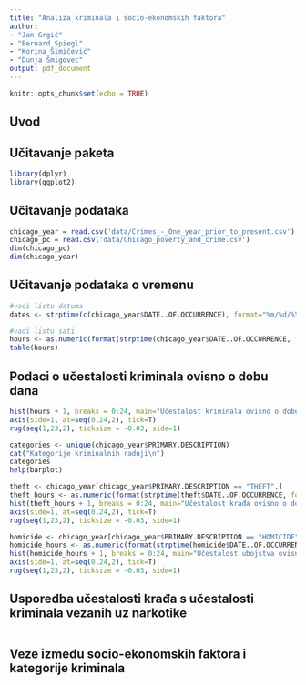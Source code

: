 ```yaml
---
title: "Analiza kriminala i socio-ekonomskih faktora"
author:
- "Jan Grgić"
- "Bernard Spiegl"
- "Korina Šimičević"
- "Dunja Šmigovec"
output: pdf_document
---
```


```r
knitr::opts_chunk$set(echo = TRUE)
```

## Uvod

## Učitavanje paketa

```r
library(dplyr)
library(ggplot2)
```

## Učitavanje podataka

```r
chicago_year = read.csv('data/Crimes_-_One_year_prior_to_present.csv')
chicago_pc = read.csv('data/Chicago_poverty_and_crime.csv')
dim(chicago_pc)
dim(chicago_year)
```

## Učitavanje podataka o vremenu

```r
#vadi listu datuma
dates <- strptime(c(chicago_year$DATE..OF.OCCURRENCE), format="%m/%d/%Y %H:%M:%S %p", tz="America/Chicago")

#vadi listu sati
hours <- as.numeric(format(strptime(chicago_year$DATE..OF.OCCURRENCE, format="%m/%d/%Y %I:%M:%S %p", tz="America/Chicago"), format="%H"))
table(hours)
```

## Podaci o učestalosti kriminala ovisno o dobu dana

```r
hist(hours + 1, breaks = 0:24, main="Učestalost kriminala ovisno o dobu dana", xlab="Sat u danu", ylab="Frekvencija", col="light blue", xaxt='n')
axis(side=1, at=seq(0,24,2), tick=T)
rug(seq(1,23,2), ticksize = -0.03, side=1)
```
```r
categories <- unique(chicago_year$PRIMARY.DESCRIPTION)
cat("Kategorije kriminalnih radnji\n")
categories
help(barplot)

theft <- chicago_year[chicago_year$PRIMARY.DESCRIPTION == "THEFT",]
theft_hours <- as.numeric(format(strptime(theft$DATE..OF.OCCURRENCE, format="%m/%d/%Y %I:%M:%S %p", tz="America/Chicago"), format="%H"))
hist(theft_hours + 1, breaks = 0:24, main="Učestalost krađa ovisno o dobu dana", xlab="Sat u danu", ylab="Frekvencija", col="light blue", xaxt='n')
axis(side=1, at=seq(0,24,2), tick=T)
rug(seq(1,23,2), ticksize = -0.03, side=1)

homicide <- chicago_year[chicago_year$PRIMARY.DESCRIPTION == "HOMICIDE",]
homicide_hours <- as.numeric(format(strptime(homicide$DATE..OF.OCCURRENCE, format="%m/%d/%Y %I:%M:%S %p", tz="America/Chicago"), format="%H"))
hist(homicide_hours + 1, breaks = 0:24, main="Učestalost ubojstva ovisno o dobu dana", xlab="Sat u danu", ylab="Frekvencija", col="light blue", xaxt='n')
axis(side=1, at=seq(0,24,2), tick=T)
rug(seq(1,23,2), ticksize = -0.03, side=1)
```

## Usporedba učestalosti krađa s učestalosti kriminala vezanih uz narkotike

```r
```

## Veze između socio-ekonomskih faktora i kategorije kriminala

```r
```